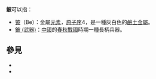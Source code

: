 '''鈹'''可以指：
*[[铍|铍]]（Be）：金屬[[元素|元素]]，[[原子序|原子序]]4，是一種灰白色的[[鹼土金屬|鹼土金屬]]。
*[[鈹_(武器)|鈹 (武器)]]：[[中國|中國]]的[[春秋戰國|春秋戰國]]時期一種長柄兵器。

== 參見 ==
* {{Lookfrom|鈹}}
* {{Lookfrom|铍}}

{{消歧義|P|Cat=一字消歧義}}